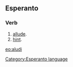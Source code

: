 ==Esperanto==
===Verb===
# [[allude]].
# [[hint]].

{{Universala Vortaro}}
[[eo:aludi]]
[[Category:Esperanto language]]